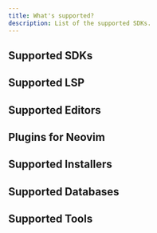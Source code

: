 ```yaml
---
title: What's supported?
description: List of the supported SDKs.
---
```



## Supported SDKs
<CardGrid>
  <LinkCard title="bun" href="https://bun.sh/" />
  <LinkCard title="clang" href="https://clang.llvm.org/" />
  <LinkCard title="clojure" href="https://clojure.org/" />
  <LinkCard title="codon" href="https://github.com/exaloop/codon" />
  <LinkCard title="crystal" href="https://crystal-lang.org/" />
  <LinkCard title="deno" href="https://deno.com/" />
  <LinkCard title="dlang" href="https://dlang.org/" />
  <LinkCard title="dotnet" href="https://dotnet.microsoft.com/" />
  <LinkCard title="elixir" href="https://elixir-lang.org/" />
  <LinkCard title="erlang" href="https://www.erlang.org/" />
  <LinkCard title="flutter" href="https://flutter.dev/" />
  <LinkCard title="gcc" href="https://gcc.gnu.org/" />
  <LinkCard title="gxx(g++)" href="https://gcc.gnu.org/" />
  <LinkCard title="gleam" href="https://gleam.run/" />
  <LinkCard title="go" href="https://go.dev/" />
  <LinkCard title="groovy" href="http://www.groovy-lang.org/" />
  <LinkCard title="jdk" href="https://bell-sw.com/pages/downloads/" />
  <LinkCard title="julia" href="https://julialang.org/" />
  <LinkCard title="kotlin" href="https://kotlinlang.org/" />
  <LinkCard title="lfortran" href="https://lfortran.org/" />
  <LinkCard title="lua" href="https://www.lua.org/" />
  <LinkCard title="nim" href="https://nim-lang.org/" />
  <LinkCard title="node" href="https://nodejs.org/en" />
  <LinkCard title="odin" href="http://odin-lang.org/" />
  <LinkCard title="perl" href="https://www.perl.org/" />
  <LinkCard title="php" href="https://www.php.net/" />
  <LinkCard title="pypy" href="https://www.pypy.org/" />
  <LinkCard title="python" href="https://www.python.org/" />
  <LinkCard title="r" href="https://www.r-project.org/" />
  <LinkCard title="ruby" href="https://www.ruby-lang.org/en/" />
  <LinkCard title="rust" href="https://www.rust-lang.org/" />
  <LinkCard title="scala" href="https://www.scala-lang.org/" />
   <LinkCard title="typst" href="https://typst.app/" />
  <LinkCard title="v" href="https://vlang.io/" />
  <LinkCard title="zig" href="https://ziglang.org/" />
</CardGrid>

## Supported LSP

<CardGrid>
  <LinkCard title="served (dlang-lsp)" href="https://github.com/Pure-D/serve-d" />
  <LinkCard title="typst-lsp" href="https://github.com/nvarner/typst-lsp" />
  <LinkCard title="v-analyzer (v-lsp)" href="https://github.com/v-analyzer/v-analyzer" />
  <LinkCard title="zls (zig-lsp)" href="https://github.com/zigtools/zls" />
</CardGrid>

## Supported Editors
<CardGrid>
  <LinkCard title="neovim" href="https://neovim.io/" />
  <LinkCard title="vscode" href="https://code.visualstudio.com/" />
</CardGrid>

## Plugins for Neovim

<CardGrid>
  <LinkCard title="fd" href="https://github.com/sharkdp/fd" />
  <LinkCard title="fzf" href="https://github.com/junegunn/fzf" />
  <LinkCard title="ripgrep" href="https://github.com/BurntSushi/ripgrep" />
  <LinkCard title="tree-sitter" href="https://tree-sitter.github.io/tree-sitter/" />
</CardGrid>

## Supported Installers
<CardGrid>
  <LinkCard title="coursier" href="https://get-coursier.io/docs/cli-overview" />
  <LinkCard title="cygwin" href="https://cygwin.com/" />
  <LinkCard title="gradle" href="https://gradle.org/" />
  <LinkCard title="maven" href="https://maven.apache.org/" />
  <LinkCard title="miniconda" href="https://docs.anaconda.com/free/miniconda/index.html" />
  <LinkCard title="msys2" href="https://www.msys2.org/" />
  <LinkCard title="rustup" href="https://rustup.rs/" />
  <LinkCard title="sdkmanager" href="https://developer.android.com/studio" />
</CardGrid>

## Supported Databases
<CardGrid>
  <LinkCard title="garnet" href="https://github.com/microsoft/garnet" />
  <LinkCard title="mongodb" href="https://www.mongodb.com/" />
  <LinkCard title="mysql" href="https://www.mysql.com/" />
  <LinkCard title="postgresql" href="https://www.postgresql.org/" />
  <LinkCard title="redka" href="https://github.com/nalgeon/redka" />
</CardGrid>

## Supported Tools

<CardGrid>
  <LinkCard title="acast" href="https://github.com/gvcgo/asciinema" />
  <LinkCard title="agg" href="https://github.com/asciinema/agg" />
  <LinkCard title="cmake" href="https://cmake.org/" />
  <LinkCard title="ffmpeg" href="https://ffmpeg.org/" />
  <LinkCard title="git-for-windows" href="https://git-scm.com/" />
  <LinkCard title="gitub-cli" href="https://cli.github.com/" />
  <LinkCard title="gsudo" href="https://gerardog.github.io/gsudo/" />
  <LinkCard title="kubectl" href="https://kubernetes.io/docs/tasks/tools/" />
  <LinkCard title="lazydocker" href="https://github.com/jesseduffield/lazydocker" />
   <LinkCard title="lazygit" href="https://github.com/jesseduffield/lazygit" />
  <LinkCard title="protobuf" href="https://protobuf.dev/" />
  <LinkCard title="typst-preview" href="https://enter-tainer.github.io/typst-preview/" />
  <LinkCard title="upx" href="https://upx.github.io/" />
  <LinkCard title="vhs" href="https://github.com/charmbracelet/vhs" />
</CardGrid>
